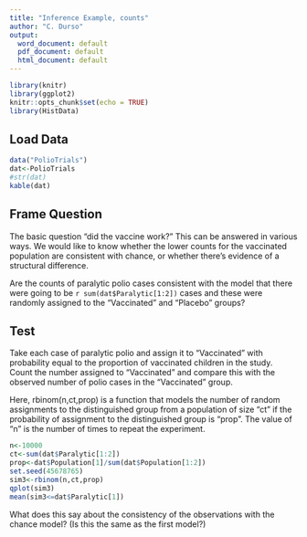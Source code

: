 ```yaml
---
title: "Inference Example, counts"
author: "C. Durso"
output:
  word_document: default
  pdf_document: default
  html_document: default
---
```


```r
library(knitr)
library(ggplot2)
knitr::opts_chunk$set(echo = TRUE)
library(HistData)
```

## Load Data

```r
data("PolioTrials")
dat<-PolioTrials
#str(dat)
kable(dat)
```

## Frame Question

The basic question "did the vaccine work?" This can be answered in various ways. We would like to know whether the lower counts for the vaccinated population are consistent with chance, or whether there's evidence of a structural difference.

Are the counts of paralytic polio cases consistent with the model that there were going to be `r sum(dat$Paralytic[1:2])` cases and these were randomly assigned to the "Vaccinated" and "Placebo" groups?

## Test

Take each case of paralytic polio and assign it to "Vaccinated" with probability equal to the proportion of vaccinated children in the study. Count the number assigned to "Vaccinated" and compare this with the observed number of polio cases in the "Vaccinated" group.

Here, rbinom(n,ct,prop) is a function that models the number of random assignments to the distinguished group from a population of size "ct" if the probability of assignment to the distinguished group is "prop". The value of "n" is the number of times to repeat the experiment.



```r
n<-10000
ct<-sum(dat$Paralytic[1:2])
prop<-dat$Population[1]/sum(dat$Population[1:2])
set.seed(45678765)
sim3<-rbinom(n,ct,prop) 
qplot(sim3)
mean(sim3<=dat$Paralytic[1])
```

What does this say about the consistency of the observations with the chance model?
(Is this the same as the first model?)











